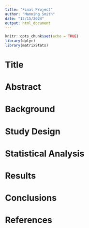 ```yaml
---
title: "Final Project"
author: "Manning Smith"
date: "12/15/2024"
output: html_document
---
```


```r
knitr::opts_chunk$set(echo = TRUE)
library(dplyr)
library(matrixStats)
```

# Title
# Abstract
# Background
# Study Design
# Statistical Analysis
# Results
# Conclusions
# References



```r
```